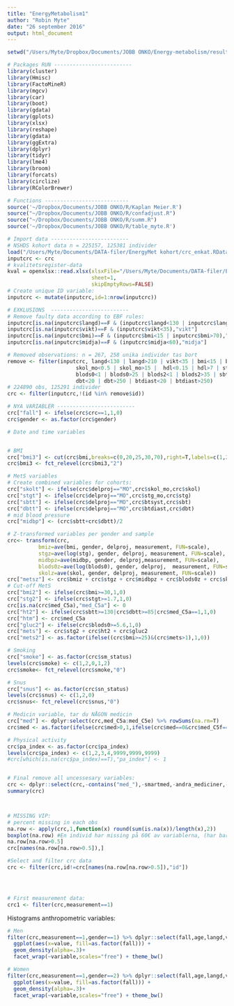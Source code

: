 ```yaml
---
title: "EnergyMetabolism1"
author: "Robin Myte"
date: "26 september 2016"
output: html_document
---
```


```r

setwd("/Users/Myte/Dropbox/Documents/JOBB ONKO/Energy-metabolism/results")

# Packages RUN -------------------------
library(cluster)
library(Hmisc)
library(FactoMineR)
library(mgcv)
library(car)
library(boot)
library(gdata)
library(gplots)
library(xlsx)
library(reshape)
library(gdata)                
library(ggExtra)
library(dplyr)
library(tidyr)
library(lme4)
library(broom)
library(forcats)
library(circlize)
library(RColorBrewer)

# Functions ---------------------------
source('~/Dropbox/Documents/JOBB ONKO/R/Kaplan Meier.R')
source("~/Dropbox/Documents/JOBB ONKO/R/confadjust.R")
source("~/Dropbox/Documents/JOBB ONKO/R/summ.R")
source('~/Dropbox/Documents/JOBB ONKO/R/table_myte.R')

# Import data ------------------------- 
# NSHDS kohort data n = 225157, 125381 individer
load("/Users/Myte/Documents/DATA-filer/EnergyMet kohort/crc_enkat.RData")
inputcrc <- crc
# kvalitetsregister-data
kval = openxlsx::read.xlsx(xlsxFile="/Users/Myte/Documents/DATA-filer/EnergyMet kohort/Kvalitetsreg_160921_leverans.xlsx",
                           sheet=1, 
                           skipEmptyRows=FALSE)
# Create unique ID variable:
inputcrc <- mutate(inputcrc,id=1:nrow(inputcrc))

# EXKLUSIONS  -------------------------
# Remove faulty data according to EBF rules:
inputcrc[is.na(inputcrc$langd)==F & (inputcrc$langd<130 | inputcrc$langd>210),"langd"]
inputcrc[is.na(inputcrc$vikt)==F & (inputcrc$vikt<35),"vikt"]
inputcrc[is.na(inputcrc$bmi)==F & (inputcrc$bmi<15 | inputcrc$bmi>70),"bmi"]
inputcrc[is.na(inputcrc$midja)==F & (inputcrc$midja<60),"midja"]

# Removed observations: n = 267, 258 unika individer tas bort
remove <- filter(inputcrc, langd<130 | langd>210 | vikt<35 | bmi<15 | bmi>70 | midja<60 | skol<0.5 | skol>15 | 
                      skol_mo<0.5 | skol_mo>15 |  hdl<0.15 | hdl>7 | stg<0.15 | stg>20 | stg_mo<0.15 | stg_mo>20 |
                      blods0<1 | blods0>25 | blods2<1 | blods2>35 | sbt<20 | sbt>300 | btsyst<20 | btsyst>300 | 
                      dbt<20 | dbt>250 | btdiast<20 | btdiast>250)
# 224890 obs, 125291 individer
crc <- filter(inputcrc,!(id %in% remove$id))

# NYA VARIABLER -------------------------
crc["fall"] <- ifelse(crc$crc==1,1,0)
crc$gender <- as.factor(crc$gender)

# Date and time variables


# BMI
crc["bmi3"] <- cut(crc$bmi,breaks=c(0,20,25,30,70),right=T,labels=c(1,2,3,4))
crc$bmi3 <- fct_relevel(crc$bmi3,"2")

# MetS variables
# Create combined variables for cohorts:
crc["skolt"] <- ifelse(crc$delproj=="MO",crc$skol_mo,crc$skol)
crc["stgt"] <- ifelse(crc$delproj=="MO",crc$stg_mo,crc$stg)
crc["sbtt"] <- ifelse(crc$delproj=="MO",crc$btsyst,crc$sbt)
crc["dbtt"] <- ifelse(crc$delproj=="MO",crc$btdiast,crc$dbt)
# mid blood pressure
crc["midbp"] <- (crc$sbtt+crc$dbtt)/2

# Z-transformed variables per gender and sample
crc<- transform(crc, 
          bmiz=ave(bmi, gender, delproj, measurement, FUN=scale),
          stgz=ave(log(stg), gender, delproj, measurement, FUN=scale),
          midbpz=ave(midbp, gender, delproj,measurement, FUN=scale),
          blods0z=ave(log(blods0), gender, delproj,  measurement, FUN=scale),
          skolz=ave(skol, gender, delproj, measurement, FUN=scale))
crc["metsz"] <- crc$bmiz + crc$stgz + crc$midbpz + crc$blods0z + crc$skolz
# Cut-off MetS
crc["bmi2"] <- ifelse(crc$bmi>=30,1,0)
crc["stg2"] <- ifelse(crc$stgt>=1.7,1,0)
crc[is.na(crc$med_C5a),"med_C5a"] <- 0
crc["ht2"] <- ifelse(crc$sbtt>=130|crc$dbtt>=85|crc$med_C5a==1,1,0)
crc["htm"] <- crc$med_C5a
crc["gluc2"] <- ifelse(crc$blods0>=5.6,1,0)
crc["mets"] <- crc$stg2 + crc$ht2 + crc$gluc2
crc["mets2"] <- as.factor(ifelse((crc$bmi>=25)&(crc$mets>1),1,0))

# Smoking 
crc["smoke"] <- as.factor(crc$sm_status)
levels(crc$smoke) <- c(1,2,0,1,2)
crc$smoke<- fct_relevel(crc$smoke,"0")

# Snus
crc["snus"] <- as.factor(crc$sn_status)
levels(crc$snus) <- c(1,2,0)
crc$snus<- fct_relevel(crc$snus,"0")

# Medicin variable, tar du NÅGON medicin
crc["med"] <- dplyr:select(crc,med_C5a:med_C5e) %>% rowSums(na.rm=T) 
crc$med <- as.factor(ifelse(crc$med>0,1,ifelse(crc$med==0&crc$med_C5f==1,0,9999)))

# Physical activity
crc$pa_index <- as.factor(crc$pa_index)
levels(crc$pa_index) <- c(1,2,3,4,9999,9999,9999)
#crc[which(is.na(crc$pa_index)==T),"pa_index"] <- 1


# Final remove all uncessesary variables:
crc <- dplyr::select(crc,-contains("med_"),-smartmed,-andra_mediciner,-sm_status,-sn_status)
summary(crc)



# MISSING VIP:
# percent missing in each obs
na.row <- apply(crc,1,function(x) round(sum(is.na(x))/length(x),2))
boxplot(na.row) #En individ har missing på 60€ av variablerna, (har bara kön och ålder)
na.row[na.row>0.5]
crc[names(na.row[na.row>0.5]),] 

#Select and filter crc data
crc <- filter(crc,id!=crc[names(na.row[na.row>0.5]),"id"])




# First measurement data: 
crc1 <- filter(crc,measurement==1)

```


Histograms anthropometric variables:

```r

# Men
filter(crc,measurement==1,gender==1) %>% dplyr::select(fall,age,langd,vikt,bmi,midja,skol_mo,skol,hdl,ldl,stg_mo,stg,blods0,blods2,btsyst,btdiast) %>% mutate(hdl=log(hdl),stg_mo=log(stg_mo),stg=log(stg),blods0=log(blods0),blods2=log(blods2),btsyst=log(btsyst),btdiast=log(btdiast)) %>% melt(id=c("fall")) %>%
  ggplot(aes(x=value, fill=as.factor(fall))) +
  geom_density(alpha=.3)+
  facet_wrap(~variable,scales="free") + theme_bw() 

# Women
filter(crc,measurement==1,gender==2) %>% dplyr::select(fall,age,langd,vikt,bmi,midja,skol_mo,skol,hdl,ldl,stg_mo,stg,blods0,blods2,btsyst,btdiast) %>% mutate(hdl=log(hdl),stg_mo=log(stg_mo),stg=log(stg),blods0=log(blods0),blods2=log(blods2),btsyst=log(btsyst),btdiast=log(btdiast)) %>% melt(id=c("fall")) %>%
  ggplot(aes(x=value, fill=as.factor(fall))) +
  geom_density(alpha=.3)+
  facet_wrap(~variable,scales="free") + theme_bw() 

```


